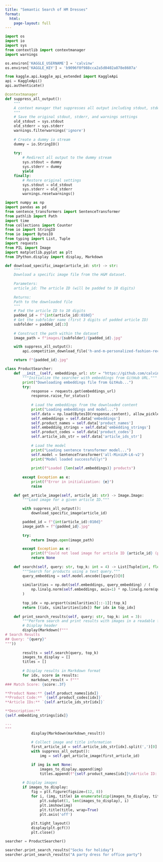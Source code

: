 ```yaml
---
title: "Semantic Search of HM Dresses"
format:
  html:
    page-layout: full
---
```


```python
import os
import io 
import sys
from contextlib import contextmanager
import warnings

os.environ['KAGGLE_USERNAME'] = 'calvinw'
os.environ['KAGGLE_KEY'] = 'b9096f0f988cca2a5d0402a878e8607a'

from kaggle.api.kaggle_api_extended import KaggleApi
api = KaggleApi()
api.authenticate()

@contextmanager
def suppress_all_output():
    """
    A context manager that suppresses all output including stdout, stderr, and warnings.
    """
    # Save the original stdout, stderr, and warnings settings
    old_stdout = sys.stdout
    old_stderr = sys.stderr
    warnings.filterwarnings('ignore')
    
    # Create a dummy io stream
    dummy = io.StringIO()
    
    try:
        # Redirect all output to the dummy stream
        sys.stdout = dummy
        sys.stderr = dummy
        yield
    finally:
        # Restore original settings
        sys.stdout = old_stdout
        sys.stderr = old_stderr
        warnings.resetwarnings()
```

```python
import numpy as np
import pandas as pd 
from sentence_transformers import SentenceTransformer
from pathlib import Path
import time
from collections import Counter
from io import StringIO
from io import BytesIO
from typing import List, Tuple
import requests
from PIL import Image
import matplotlib.pyplot as plt
from IPython.display import display, Markdown
```

```python
def download_specific_image(article_id: str) -> str:
    """
    Download a specific image file from the H&M dataset.
    
    Parameters:
    article_id: The article ID (will be padded to 10 digits)
    
    Returns:
    Path to the downloaded file
    """
    # Pad the article ID to 10 digits
    padded_id = f"{int(article_id):010d}"
    # Get the subfolder name (first 3 digits of padded article ID)
    subfolder = padded_id[:3]
    
    # Construct the path within the dataset
    image_path = f"images/{subfolder}/{padded_id}.jpg"

    with suppress_all_output(): 
        api.competition_download_file('h-and-m-personalized-fashion-recommendations', image_path)

    return f"{padded_id}.jpg"
```

```python
class ProductSearcher:
    def __init__(self, embeddings_url: str = "https://github.com/calvinw/semantic-search/raw/refs/heads/main/product_embeddings.npz"):
        """Initialize the searcher with embeddings from GitHub URL."""
        print("Downloading embeddings file from GitHub...")
        try:
            response = requests.get(embeddings_url)
            response.raise_for_status()
            
            # Load the embeddings from the downloaded content
            print("Loading embeddings and model...")
            self.data = np.load(BytesIO(response.content), allow_pickle=True)
            self.embeddings = self.data['embeddings']
            self.product_names = self.data['product_names']
            self.embedding_strings = self.data['embedding_strings']
            self.product_codes = self.data['product_codes']
            self.article_ids_str = self.data['article_ids_str']
            
            # Load the model
            print("Loading sentence transformer model...")
            self.model = SentenceTransformer('all-MiniLM-L6-v2')
            print("Model loaded successfully!")
            
            print(f"Loaded {len(self.embeddings)} products")
            
        except Exception as e:
            print(f"Error in initialization: {e}")
            raise
    
    def get_article_image(self, article_id: str) -> Image.Image:
        """Load image for a given article ID."""

        with suppress_all_output(): 
            download_specific_image(article_id)

        padded_id = f"{int(article_id):010d}"
        image_path = f"{padded_id}.jpg" 
        
        try:
            return Image.open(image_path)

        except Exception as e:
            print(f"Could not load image for article ID {article_id} (padded: {padded_id}): {e}")
            return None
    
    def search(self, query: str, top_k: int = 4) -> List[Tuple[int, float]]:
        """Search for products using a text query."""
        query_embedding = self.model.encode([query])[0]
        
        similarities = np.dot(self.embeddings, query_embedding) / (
            np.linalg.norm(self.embeddings, axis=1) * np.linalg.norm(query_embedding)
        )
        
        top_idx = np.argsort(similarities)[::-1][:top_k]
        return [(idx, similarities[idx]) for idx in top_idx]
    
    def print_search_results(self, query: str, top_k: int = 3):
        """Perform search and print results with images in a readable format using Markdown."""
        # Display header
        display(Markdown(f"""
# Search Results
## Query: "{query}"
"""))
        
        results = self.search(query, top_k)
        images_to_display = []
        titles = []
        
        # Display results in Markdown format
        for idx, score in results:
            markdown_result = f"""
### Match Score: {score:.3f}

**Product Name:** {self.product_names[idx]}  
**Product Code:** `{self.product_codes[idx]}`  
**Article IDs:** `{self.article_ids_str[idx]}`

**Description:**  
{self.embedding_strings[idx]}

---
"""
            display(Markdown(markdown_result))
            
            # Collect image and title information
            first_article_id = self.article_ids_str[idx].split(',')[0]
            with suppress_all_output(): 
                img = self.get_article_image(first_article_id)

            if img is not None:
                images_to_display.append(img)
                titles.append(f"{self.product_names[idx]}\nArticle ID: {first_article_id}")
        
        # Display images
        if images_to_display:
            fig = plt.figure(figsize=(12, 8))
            for i, (img, title) in enumerate(zip(images_to_display, titles), 1):
                plt.subplot(1, len(images_to_display), i)
                plt.imshow(img)
                plt.title(title, wrap=True)
                plt.axis('off')
            
            plt.tight_layout()
            display(plt.gcf())
            plt.close()

searcher = ProductSearcher()
```

```python
searcher.print_search_results("Socks for holiday")
searcher.print_search_results("A party dress for office party")
```
